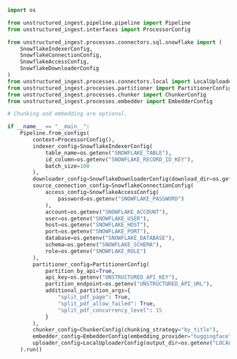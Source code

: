 ```python Python Ingest
import os

from unstructured_ingest.pipeline.pipeline import Pipeline
from unstructured_ingest.interfaces import ProcessorConfig

from unstructured_ingest.processes.connectors.sql.snowflake import (
    SnowflakeIndexerConfig,
    SnowflakeConnectionConfig,
    SnowflakeAccessConfig,
    SnowflakeDownloaderConfig
)
from unstructured_ingest.processes.connectors.local import LocalUploaderConfig
from unstructured_ingest.processes.partitioner import PartitionerConfig
from unstructured_ingest.processes.chunker import ChunkerConfig
from unstructured_ingest.processes.embedder import EmbedderConfig

# Chunking and embedding are optional.

if __name__ == "__main__":
    Pipeline.from_configs(
        context=ProcessorConfig(),
        indexer_config=SnowflakeIndexerConfig(
            table_name=os.getenv("SNOWFLAKE_TABLE"),
            id_column=os.getenv("SNOWFLAKE_RECORD_ID_KEY"),
            batch_size=100
        ),
        downloader_config=SnowflakeDownloaderConfig(download_dir=os.getenv("LOCAL_FILE_DOWNLOAD_DIR")),
        source_connection_config=SnowflakeConnectionConfig(
            access_config=SnowflakeAccessConfig(
                password=os.getenv("SNOWFLAKE_PASSWORD")
            ),
            account=os.getenv("SNOWFLAKE_ACCOUNT"),
            user=os.getenv("SNOWFLAKE_USER"),
            host=os.getenv("SNOWFLAKE_HOST"),
            port=os.getenv("SNOWFLAKE_PORT"),
            database=os.getenv("SNOWFLAKE_DATABASE"),
            schema=os.getenv("SNOWFLAKE_SCHEMA"),
            role=os.getenv("SNOWFLAKE_ROLE")
        ),
        partitioner_config=PartitionerConfig(
            partition_by_api=True,
            api_key=os.getenv("UNSTRUCTURED_API_KEY"),
            partition_endpoint=os.getenv("UNSTRUCTURED_API_URL"),
            additional_partition_args={
                "split_pdf_page": True,
                "split_pdf_allow_failed": True,
                "split_pdf_concurrency_level": 15
            }
        ),
        chunker_config=ChunkerConfig(chunking_strategy="by_title"),
        embedder_config=EmbedderConfig(embedding_provider="huggingface"),
        uploader_config=LocalUploaderConfig(output_dir=os.getenv("LOCAL_FILE_OUTPUT_DIR"))
    ).run()
```